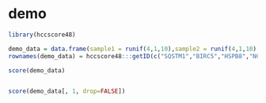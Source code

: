 # demo

```r
library(hccscore48)

demo_data = data.frame(sample1 = runif(4,1,10),sample2 = runif(4,1,10),sample3 = runif(4,1,10))
rownames(demo_data) = hccscore48:::getID(c("SQSTM1","BIRC5","HSPB8","NCF2"))

score(demo_data)


score(demo_data[, 1, drop=FALSE])
```
